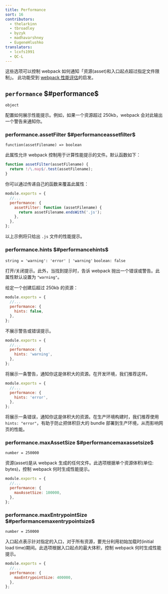 ```yaml
---
title: Performance
sort: 16
contributors:
  - thelarkinn
  - tbroadley
  - byzyk
  - madhavarshney
  - EugeneHlushko
translators:
  - lcxfs1991
  - QC-L
---
```


这些选项可以控制 webpack 如何通知「资源(asset)和入口起点超过指定文件限制」。
此功能受到 [webpack 性能评估](https://github.com/webpack/webpack/issues/3216)的启发。

## `performance` $#performance$

`object`

配置如何展示性能提示。例如，如果一个资源超过 250kb，webpack 会对此输出一个警告来通知你。

### performance.assetFilter $#performanceassetfilter$

`function(assetFilename) => boolean`

此属性允许 webpack 控制用于计算性能提示的文件。默认函数如下：

```js
function assetFilter(assetFilename) {
  return !/\.map$/.test(assetFilename);
}
```

你可以通过传递自己的函数来覆盖此属性：

```js
module.exports = {
  //...
  performance: {
    assetFilter: function (assetFilename) {
      return assetFilename.endsWith('.js');
    },
  },
};
```

以上示例将只给出 `.js` 文件的性能提示。

### performance.hints $#performancehints$

`string = 'warning': 'error' | 'warning'` `boolean: false`

打开/关闭提示。此外，当找到提示时，告诉 webpack 抛出一个错误或警告。此属性默认设置为 `"warning"`。

给定一个创建后超过 250kb 的资源：

```js
module.exports = {
  //...
  performance: {
    hints: false,
  },
};
```

不展示警告或错误提示。

```js
module.exports = {
  //...
  performance: {
    hints: 'warning',
  },
};
```

将展示一条警告，通知你这是体积大的资源。在开发环境，我们推荐这样。

```js
module.exports = {
  //...
  performance: {
    hints: 'error',
  },
};
```

将展示一条错误，通知你这是体积大的资源。在生产环境构建时，我们推荐使用 `hints: "error"`，有助于防止把体积巨大的 bundle 部署到生产环境，从而影响网页的性能。

### performance.maxAssetSize $#performancemaxassetsize$

`number = 250000`

资源(asset)是从 webpack 生成的任何文件。此选项根据单个资源体积(单位: bytes)，控制 webpack 何时生成性能提示。

```js
module.exports = {
  //...
  performance: {
    maxAssetSize: 100000,
  },
};
```

### performance.maxEntrypointSize $#performancemaxentrypointsize$

`number = 250000`

入口起点表示针对指定的入口，对于所有资源，要充分利用初始加载时(initial load time)期间。此选项根据入口起点的最大体积，控制 webpack 何时生成性能提示。

```js
module.exports = {
  //...
  performance: {
    maxEntrypointSize: 400000,
  },
};
```
